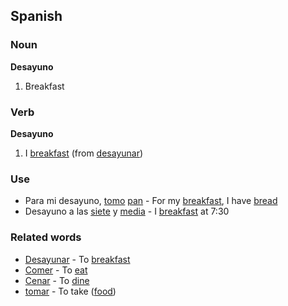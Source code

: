 ==Spanish==

===Noun===

'''Desayuno'''

#Breakfast

===Verb===

'''Desayuno'''

#I [[breakfast]] (from [[desayunar]])

===Use===

*Para mi desayuno, [[tomo]] [[pan]] - For my [[breakfast]], I have [[bread]]
*Desayuno a las [[siete]] y [[media]] - I [[breakfast]] at 7:30

===Related words===

*[[Desayunar]] - To [[breakfast]]
*[[Comer]] - To [[eat]]
*[[Cenar]] - To [[dine]]
*[[tomar]] - To take ([[food]])